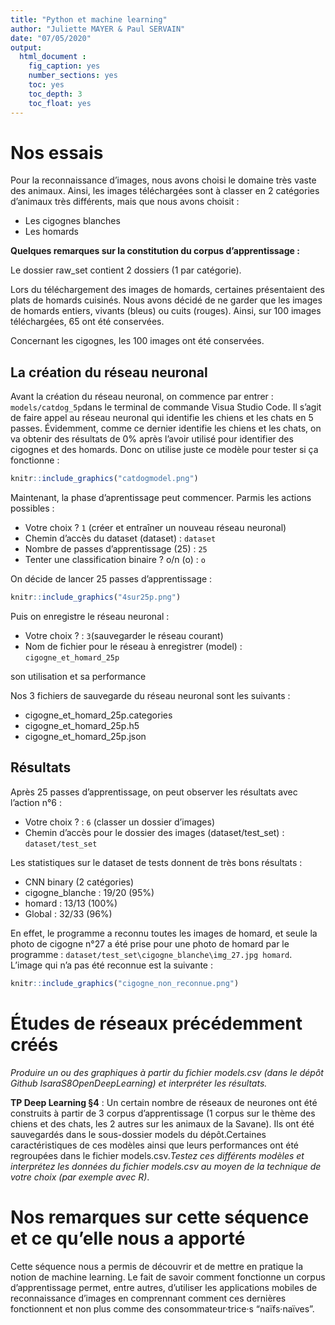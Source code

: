```yaml
---
title: "Python et machine learning"
author: "Juliette MAYER & Paul SERVAIN"
date: "07/05/2020"
output:
  html_document :
    fig_caption: yes
    number_sections: yes
    toc: yes
    toc_depth: 3
    toc_float: yes
---
```


# **Nos essais**

Pour la reconnaissance d'images, nous avons choisi le domaine très vaste des animaux. Ainsi, les images téléchargées sont à classer en 2 catégories d'animaux très différents, mais que nous avons choisit :

* Les cigognes blanches
* Les homards

**Quelques remarques sur la constitution du corpus d'apprentissage :** 

Le dossier raw_set contient 2 dossiers (1 par catégorie).

Lors du téléchargement des images de homards, certaines présentaient des plats de homards cuisinés. Nous avons décidé de ne garder que les images de homards entiers, vivants (bleus) ou cuits (rouges). Ainsi, sur 100 images téléchargées, 65 ont été conservées.

Concernant les cigognes, les 100 images ont été conservées.

## La création du réseau neuronal
Avant la création du réseau neuronal, on commence par entrer : `models/catdog_5p`dans le terminal de commande Visua Studio Code. Il s'agit de faire appel au réseau neuronal qui identifie les chiens et les chats en 5 passes. Évidemment, comme ce dernier identifie les chiens et les chats, on va obtenir des résultats de 0% après l'avoir utilisé pour identifier des cigognes et des homards. Donc on utilise juste ce modèle pour tester si ça fonctionne : 

```r
knitr::include_graphics("catdogmodel.png")
```

Maintenant, la phase d'aprentissage peut commencer. Parmis les actions possibles : 

* Votre choix ? `1` (créer et entraîner un nouveau réseau neuronal)
* Chemin d'accès du dataset (dataset) : `dataset`
* Nombre de passes d'apprentissage (25) : `25`
* Tenter une classification binaire ? o/n (o) : `o`

On décide de lancer 25 passes d'apprentissage : 
```r
knitr::include_graphics("4sur25p.png")
```

Puis on enregistre le réseau neuronal :

* Votre choix ? : `3`(sauvegarder le réseau courant)
* Nom de fichier pour le réseau à enregistrer (model) : `cigogne_et_homard_25p`

son utilisation et sa performance

Nos 3 fichiers de sauvegarde du réseau neuronal sont les suivants :

* cigogne_et_homard_25p.categories
* cigogne_et_homard_25p.h5
* cigogne_et_homard_25p.json

## Résultats

Après 25 passes d'apprentissage, on peut observer les résultats avec l'action n°6 :

* Votre choix ? : `6` (classer un dossier d'images)
* Chemin d'accès pour le dossier des images (dataset/test_set) : `dataset/test_set`

Les statistiques sur le dataset de tests donnent de très bons résultats :

* CNN binary (2 catégories)
* cigogne_blanche : 19/20 (95%)
* homard : 13/13 (100%)
* Global : 32/33 (96%)

En effet, le programme a reconnu toutes les images de homard, et seule la photo de cigogne n°27 a été prise pour une photo de homard par le programme : `dataset/test_set\cigogne_blanche\img_27.jpg homard`. L'image qui n'a pas été reconnue est la suivante : 

```r
knitr::include_graphics("cigogne_non_reconnue.png")
```

# **Études de réseaux précédemment créés**

*Produire un ou des graphiques à partir du fichier models.csv (dans le dépôt Github IsaraS8OpenDeepLearning) et interpréter les résultats.*

**TP Deep Learning §4** : Un certain nombre de réseaux de neurones ont été construits à partir de 3 corpus d’apprentissage (1 corpus sur le thème des chiens et des chats, les 2 autres sur les animaux de la Savane). Ils ont été sauvegardés dans le sous-dossier models du dépôt.Certaines caractéristiques de ces modèles ainsi que leurs performances ont été regroupées dans le fichier models.csv.*Testez ces différents modèles et interprétez les données du fichier models.csv au moyen de la technique de votre choix (par exemple avec R)*.

# **Nos remarques sur cette séquence et ce qu'elle nous a apporté**
Cette séquence nous a permis de découvrir et de mettre en pratique la notion de machine learning. Le fait de savoir comment fonctionne un corpus d'apprentissage permet, entre autres, d'utiliser les applications mobiles de reconnaissance d'images en comprennant comment ces dernières fonctionnent et non plus comme des consommateur·trice·s "naïfs·naïves".
